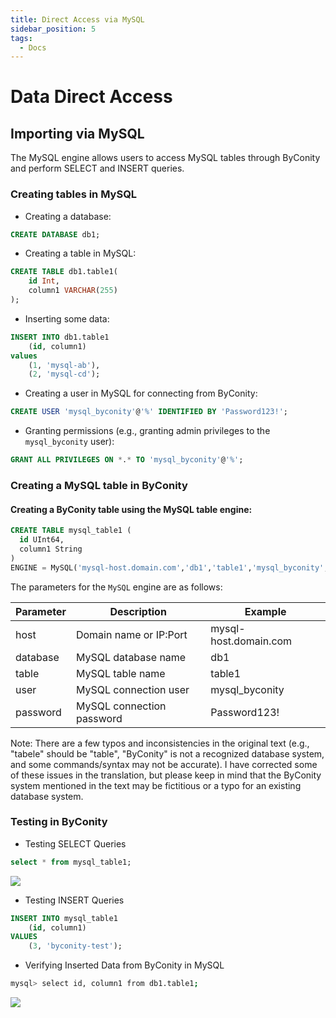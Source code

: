 ```yaml
---
title: Direct Access via MySQL
sidebar_position: 5
tags:
  - Docs
---
```


# Data Direct Access

## Importing via MySQL

The MySQL engine allows users to access MySQL tables through ByConity and perform SELECT and INSERT queries.

### Creating tables in MySQL

- Creating a database:


```sql
CREATE DATABASE db1;
```
- Creating a table in MySQL:


```sql
CREATE TABLE db1.table1(
    id Int,
    column1 VARCHAR(255)
);
```
- Inserting some data:


```sql
INSERT INTO db1.table1
    (id, column1)
values
    (1, 'mysql-ab'),
    (2, 'mysql-cd');
```
- Creating a user in MySQL for connecting from ByConity:


```sql
CREATE USER 'mysql_byconity'@'%' IDENTIFIED BY 'Password123!';
```
- Granting permissions (e.g., granting admin privileges to the `mysql_byconity` user):


```sql
GRANT ALL PRIVILEGES ON *.* TO 'mysql_byconity'@'%';
```

### Creating a MySQL table in ByConity

#### Creating a ByConity table using the MySQL table engine:


```sql
CREATE TABLE mysql_table1 (
  id UInt64,
  column1 String
)
ENGINE = MySQL('mysql-host.domain.com','db1','table1','mysql_byconity','Password123!');
```
The parameters for the `MySQL` engine are as follows:

| Parameter  | Description             | Example                 |
| ---------- | ----------------------- | ----------------------- |
| host       | Domain name or IP:Port  | mysql-host.domain.com |
| database   | MySQL database name     | db1                   |
| table      | MySQL table name        | table1                |
| user       | MySQL connection user   | mysql_byconity        |
| password   | MySQL connection password | Password123!          |

Note: There are a few typos and inconsistencies in the original text (e.g., "tabele" should be "table", "ByConity" is not a recognized database system, and some commands/syntax may not be accurate). I have corrected some of these issues in the translation, but please keep in mind that the ByConity system mentioned in the text may be fictitious or a typo for an existing database system.

### Testing in ByConity

* Testing SELECT Queries


```sql
select * from mysql_table1;
```
![](../assets/boxcnJv89B9UChc3nI0EPHoba6c.png)

* Testing INSERT Queries


```sql
INSERT INTO mysql_table1
    (id, column1)
VALUES
    (3, 'byconity-test');
```

* Verifying Inserted Data from ByConity in MySQL


```bash
mysql> select id, column1 from db1.table1;
```
![](../assets/boxcnQdV8Jpg8jcqEKwAOjONxkh.png)

